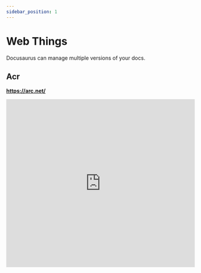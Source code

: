 ```yaml
---
sidebar_position: 1
---
```


# Web Things

Docusaurus can manage multiple versions of your docs.

## Acr

**https://arc.net/**

<iframe
  width="100%"
  height="450"
  src="https://arc.net/"
  frameBorder="0"
  allow="accelerometer; autoplay; clipboard-write; encrypted-media; gyroscope; picture-in-picture"
  allowFullScreen
/>

## Notion AI

https://www.notion.so/product

<iframe
  width="100%"
  height="450"
  src="https://www.notion.so/product"
  frameBorder="0"
  allow="accelerometer; autoplay; clipboard-write; encrypted-media; gyroscope; picture-in-picture"
  allowFullScreen
/>
